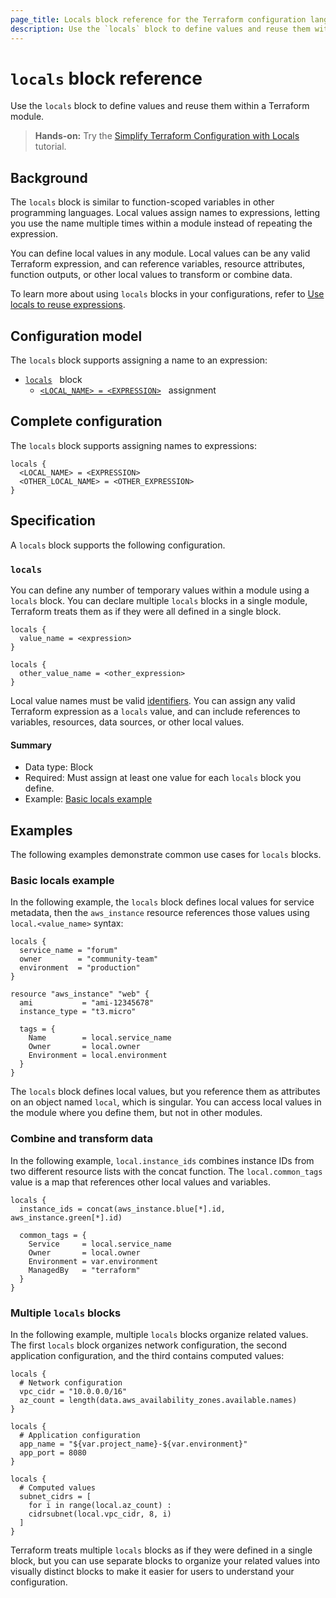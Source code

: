 ```yaml
---
page_title: Locals block reference for the Terraform configuration language
description: Use the `locals` block to define values and reuse them within a Terraform module.
---
```


# `locals` block reference

Use the `locals` block to define values and reuse them within a Terraform module.

> **Hands-on:** Try the [Simplify Terraform Configuration with Locals](/terraform/tutorials/configuration-language/locals) tutorial.

## Background

The `locals` block is similar to function-scoped variables in other programming languages. Local values assign names to expressions, letting you use the name multiple times within a module instead of repeating the expression.

You can define local values in any module. Local values can be any valid Terraform expression, and can reference variables, resource attributes, function outputs, or other local values to transform or combine data.

To learn more about using `locals` blocks in your configurations, refer to [Use locals to reuse expressions](/terraform/language/values/locals).

## Configuration model

The `locals` block supports assigning a name to an expression:

- [`locals`](#locals) &nbsp; block
  - [`<LOCAL_NAME> = <EXPRESSION>`](#local-value-assignment) &nbsp; assignment

## Complete configuration

The `locals` block supports assigning names to expressions:

```hcl
locals {
  <LOCAL_NAME> = <EXPRESSION>
  <OTHER_LOCAL_NAME> = <OTHER_EXPRESSION>
}
```

## Specification

A `locals` block supports the following configuration.

### `locals`

You can define any number of temporary values within a module using a `locals` block. You can declare multiple `locals` blocks in a single module, Terraform treats them as if they were all defined in a single block.

```hcl
locals {
  value_name = <expression>
}

locals {
  other_value_name = <other_expression>
}
```

Local value names must be valid [identifiers](/terraform/language/syntax/configuration#identifiers). You can assign any valid Terraform expression as a `locals` value, and can include references to variables, resources, data sources, or other local values.

#### Summary

- Data type: Block
- Required: Must assign at least one value for each `locals` block you define.
- Example: [Basic locals example](#basic-locals-example)

## Examples

The following examples demonstrate common use cases for `locals` blocks.

### Basic locals example

In the following example, the `locals` block defines local values for service metadata, then the `aws_instance` resource references those values using `local.<value_name>` syntax:

```hcl
locals {
  service_name = "forum"
  owner        = "community-team"
  environment  = "production"
}

resource "aws_instance" "web" {
  ami           = "ami-12345678"
  instance_type = "t3.micro"

  tags = {
    Name        = local.service_name
    Owner       = local.owner
    Environment = local.environment
  }
}
```

The `locals` block defines local values, but you reference them as attributes on an object named `local`, which is singular. You can access local values in the module where you define them, but not in other modules.

### Combine and transform data

In the following example, `local.instance_ids` combines instance IDs from two different resource lists with the concat function. The `local.common_tags` value is a map that references other local values and variables.

```hcl
locals {
  instance_ids = concat(aws_instance.blue[*].id, aws_instance.green[*].id)

  common_tags = {
    Service     = local.service_name
    Owner       = local.owner
    Environment = var.environment
    ManagedBy   = "terraform"
  }
}
```

### Multiple `locals` blocks

In the following example, multiple `locals` blocks organize related values. The first `locals` block organizes network configuration, the second application configuration, and the third contains computed values:

```hcl
locals {
  # Network configuration
  vpc_cidr = "10.0.0.0/16"
  az_count = length(data.aws_availability_zones.available.names)
}

locals {
  # Application configuration
  app_name = "${var.project_name}-${var.environment}"
  app_port = 8080
}

locals {
  # Computed values
  subnet_cidrs = [
    for i in range(local.az_count) :
    cidrsubnet(local.vpc_cidr, 8, i)
  ]
}
```

Terraform treats multiple `locals` blocks as if they were defined in a single block, but you can use separate blocks to organize your related values into visually distinct blocks to make it easier for users to understand your configuration.
